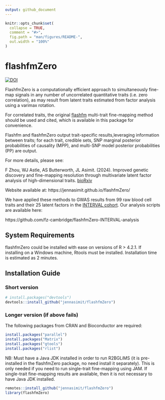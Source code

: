 ```yaml
---
output: github_document
---
```


<!-- README.md is generated from README.Rmd. Please edit that file -->

```r
knitr::opts_chunk$set(
  collapse = TRUE,
  comment = "#>",
  fig.path = "man/figures/README-",
  out.width = "100%"
)
```

# flashfmZero

<!-- badges: start -->
[![DOI](https://zenodo.org/badge/DOI/10.5281/zenodo.13305579.svg)](https://doi.org/10.5281/zenodo.13305579)
<!-- badges: end -->


FlashfmZero is a computationally efficient approach to simultaneously fine-map signals in any number of uncorrelated quantitative traits (i.e. zero correlation), as may result from latent traits estimated from factor analysis using a varimax rotation. 
	     
For correlated traits, the original [flashfm](https://www.nature.com/articles/s41467-021-26364-y) multi-trait fine-mapping method should be used and cited, which is available in this package for convenience. 

Flashfm and flashfmZero output trait-specific results,leveraging information between traits; for each trait, credible sets, SNP marginal posterior probabilities of causality (MPP), and multi-SNP model posterior probabilities (PP) are output. 

For more details, please see:

F Zhou, WJ Astle, AS Butterworth, JL Asimit. (2024). 
Improved genetic discovery and fine-mapping resolution through multivariate latent factor analysis of high-dimensional traits. [bioRxiv](https://www.biorxiv.org/content/10.1101/2024.08.23.609452v1)   

Website available at: https://jennasimit.github.io/flashfmZero/

We have applied these methods to GWAS results from 99 raw blood cell traits and their 25 latent factors in the [INTERVAL cohort](https://doi.org/10.1186/1745-6215-15-363). Our analysis scripts are available here:

https://github.com/fz-cambridge/flashfmZero-INTERVAL-analysis

## System Requirements

flashfmZero could be installed with ease on versions of R > 4.2.1.
If installing on a Windows machine, Rtools must be installed.
Installation time is estimated as 2 minutes.

## Installation Guide

### Short version

``` r
# install.packages("devtools")
devtools::install_github("jennasimit/flashfmZero")
```

### Longer version (if above fails)

The following packages from CRAN and Bioconductor are required:

``` r
install.packages("parallel")
install.packages("Matrix")
install.packages("gtools")
install.packages("rlist")
```

NB: Must have a Java JDK installed in order to run R2BGLiMS (it is pre-installed in the flashfmZero package, no need install it separately). 
This is only needed if you need to run single-trait fine-mapping using JAM. 
If single-trait fine-mapping results are available, then it is not necessary to have Java JDK installed.

``` r
remotes::install_github("jennasimit/flashfmZero")
library(flashfmZero)
```